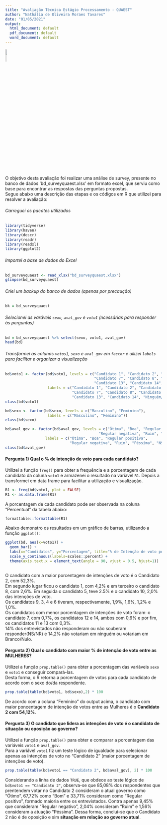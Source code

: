 ---
title: "Avaliação Técnica Estágio Processamento - QUAEST"
author: "Nathália de Oliveira Moraes Tavares"
date: "01/05/2021"
output:
  html_document: default
  pdf_document: default
  word_document: default
---
![](http://quaest.com.br/assets/images/logo-black.png){ width=10% }

O objetivo desta avaliação foi realizar uma análise de survey, presente no banco de dados 'bd_surveyquaest.xlsx' em formato excel, que serviu como base para encontrar as respostas das perguntas propostas.  
Segue abaixo uma descrição das etapas e os códigos em R que utilizei para resolver a avaliação:

###### Carreguei os pacotes utilizados
```{r, message = FALSE, warning = FALSE}
library(tidyverse)
library(haven)
library(descr)
library(readr)
library(readxl)
library(ggplot2)
```
###### Importei a base de dados do Excel
```{r, message = FALSE, warning = FALSE}
bd_surveyquaest <- read_xlsx("bd_surveyquaest.xlsx")
glimpse(bd_surveyquaest)
```
###### Criei um backup do banco de dados (apenas por precaução)
```{r, message = FALSE, warning = FALSE}
bk = bd_surveyquaest 
```
###### Selecionei as varáveis `sexo`, `aval_gov` e `voto1` (ncessárias para responder às perguntas)
```{r, message = FALSE, warning = FALSE}
bd = bd_surveyquaest %>% select(sexo, voto1, aval_gov)
head(bd)
```
###### Transformei as colunas `votos1`, `sexo` e `aval_gov` em `factor` e uilizei `labels` para facilitar e organizar a visualização
```{r, message = FALSE, warning = FALSE}
bd$voto1 <- factor(bd$voto1, levels = c("Candidato 1", "Candidato 2", "Candidato 3", "Candidato 4", "Candidato 5", "Candidato 6", 
                                        "Candidato 7", "Candidato 8", "Candidato 9", "Candidato 10", "Candidato 11", "Candidato 12",
                                        "Candidato 13", "Candidato 14", "Ninguém/Branco/Nulo", "NS/NR"),
                   labels = c("Candidato 1", "Candidato 2", "Candidato 3", "Candidato 4", "Candidato 5", "Candidato 6", 
                              "Candidato 7", "Candidato 8", "Candidato 9", "Candidato 10", "Candidato 11", "Candidato 12",
                              "Candidato 13", "Candidato 14", "Ninguém/Branco/Nulo", "NS/NR"))
class(bd$voto1)  

bd$sexo <- factor(bd$sexo, levels = c("Masculino", "Feminino"),
                   labels = c("Masculino", "Feminino"))
class(bd$sexo)  

bd$aval_gov <- factor(bd$aval_gov, levels = c("Ótima", "Boa", "Regular positiva", 
                                          "Regular negativa", "Ruim", "Péssima", "NS/NR"),
                  labels = c("Ótima", "Boa", "Regular positiva", 
                             "Regular negativa", "Ruim", "Péssima", "NS/NR"))
class(bd$aval_gov)
```

#### Pergunta 1) Qual o % de intenção de voto para cada candidato?
Utilizei a função `freq()` para obter a frequência e a porcentagem de cada candidato da coluna `voto1` e armazenei o resultado na variàvel `R1`.
Depois a transformei em data frame para facilitar a utilização e visualização.
```{r, message = FALSE, warning = FALSE}
R1 <- freq(bd$voto1, plot = FALSE)
R1 <- as.data.frame(R1)
```
A porcentagem de cada candidato pode ser observada na coluna "Percentual" da tabela abaixo:
```{r, message = FALSE, warning = FALSE}
formattable::formattable(R1)
```
Abaixo demonstro os resultados em um gráfico de barras, utilizando a função `ggplot()`:
```{r, message = FALSE, warning = FALSE}
ggplot(bd, aes(x=voto1)) + 
  geom_bar() + 
  labs(x="Candidatos", y="Porcentagem", title="% de Intenção de voto por candidato") +
  scale_y_continuous(labels=scales::percent) +
  theme(axis.text.x = element_text(angle = 90, vjust = 0.5, hjust=1)) 
         
```  

O candidato com a maior porcentagem de intenções de voto é o Candidato 2, com 52,3%.    
Em segundo lugar ficou o candidato 1, com 4,2% e em terceiro o candidato 8, com 2,6%. Em seguida o candidato 5, teve 2.5% e o candidato 10, 2,0% das intenções de voto.  
Os candidatos 9, 3, 4 e 6 tiveram, respectivamente, 1,9%, 1,6%, 1,2% e 1,0%.    
Os candidatos com menor porcentagem de intenções de voto foram: o candidato 7, com 0,7%, os candidatos 12 e 14, ambos com 0,6% e por fim, os candidatos 11 e 13 com 0,3%.    
14% dos entrevistados não responderam ou não souberam responder(NS/NR) e 14,2% não votariam em ninguém ou votariam em Branco/Nulo.  
  
  
#### Pergunta 2) Qual o candidato com maior % de intenção de voto entre as MULHERES?
Utilizei a função `prop.table()` para obter a porcentagem das variàveis `sexo` e `voto1` e conseguir compará-las.   
Desta forma, o R retorna a porcentagem de votos para cada candidato de acordo com o sexo do/da respondente.
```{r, message = FALSE, warning = FALSE}
prop.table(table(bd$voto1, bd$sexo),2) * 100
```

De acordo com a coluna "Feminino" do output acima, o candidato com maior poncentagem de intenção de votos entre as Mulheres é o **Candidato 2 com 54,12%**.  
  
  
#### Pergunta 3) O candidato que lidera as intenções de voto é o candidato de situação ou oposição ao governo?
Utilizei a função `prop.table()` para obter e comparar a porcentagem das variáveis `voto1` e `aval_gov`.   
Para a variável `voto1` fiz um teste lógico de igualdade para selecionar apenas as intenções de voto no "Candidato 2" (maior porcentagem de intenções de voto). 
```{r}
prop.table(table(bd$voto1 == "Candidato 2", bd$aval_gov), 2) * 100 
```


Considerando a linha de dados `TRUE`, que obdece ao teste lógico de `bd$voto1 == "Candidato 2"`, observa-se que 85,08% dos respondentes que prentendem votar no Candidato 2 consideram o atual governo como "Ótimo", 67,72% como "Bom" e 33,71% consideram como "Regular positivo", formado maioria entre os entrevistados. Contra apenas 9,45% que consideram "Regular negativo", 2,04% consideram "Ruim" e 1,56% consideram a atuação "Péssima".
Dessa forma, conclui-se que o Candidato 2 não é de oposição e sim **situação em relação ao governo atual**.